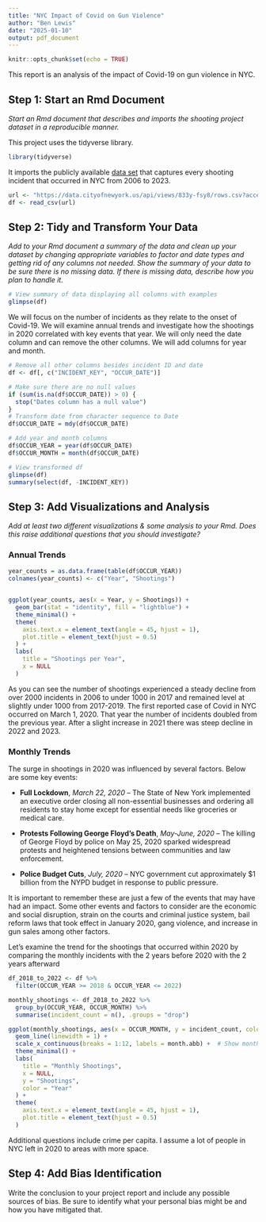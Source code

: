 ```yaml
---
title: "NYC Impact of Covid on Gun Violence"
author: "Ben Lewis"
date: "2025-01-10"
output: pdf_document
---
```


```r
knitr::opts_chunk$set(echo = TRUE)
```

This report is an analysis of the impact of Covid-19 on gun violence in NYC.

## Step 1: Start an Rmd Document
*Start an Rmd document that describes and imports the shooting project dataset in a reproducible manner.*

This project uses the tidyverse library.
```r
library(tidyverse)
```

It imports the publicly available [data set](https://catalog.data.gov/dataset/nypd-shooting-incident-data-historic) that captures every shooting incident that occurred in NYC from 2006 to 2023.

```r
url <- "https://data.cityofnewyork.us/api/views/833y-fsy8/rows.csv?accessType=DOWNLOAD"
df <- read_csv(url)
```

## Step 2: Tidy and Transform Your Data
*Add to your Rmd document a summary of the data and clean up your dataset by changing appropriate variables to factor and date types and getting rid of any columns not needed.  Show the summary of your data to be sure there is no missing data. If there is missing data, describe how you plan to handle it.*

```r
# View summary of data displaying all columns with examples
glimpse(df)
```

We will focus on the number of incidents as they relate to the onset of Covid-19. We will examine annual trends and investigate how the shootings in 2020 correlated with key events that year. We will only need the date column and can remove the other columns. We will add columns for year and month.

```r
# Remove all other columns besides incident ID and date
df <- df[, c("INCIDENT_KEY", "OCCUR_DATE")]

# Make sure there are no null values
if (sum(is.na(df$OCCUR_DATE)) > 0) {
  stop("Dates column has a null value")
}
# Transform date from character sequence to Date
df$OCCUR_DATE = mdy(df$OCCUR_DATE)

# Add year and month columns
df$OCCUR_YEAR = year(df$OCCUR_DATE)
df$OCCUR_MONTH = month(df$OCCUR_DATE)

# View transformed df
glimpse(df)
summary(select(df, -INCIDENT_KEY))
```

## Step 3: Add Visualizations and Analysis
*Add at least two different visualizations & some analysis to your Rmd.  Does this raise additional questions that you should investigate?*

### Annual Trends

```r
year_counts = as.data.frame(table(df$OCCUR_YEAR)) 
colnames(year_counts) <- c("Year", "Shootings")


ggplot(year_counts, aes(x = Year, y = Shootings)) +
  geom_bar(stat = "identity", fill = "lightblue") +
  theme_minimal() +
  theme(
    axis.text.x = element_text(angle = 45, hjust = 1),
    plot.title = element_text(hjust = 0.5) 
  ) +
  labs(
    title = "Shootings per Year",
    x = NULL
  )
```

As you can see the number of shootings experienced a steady decline from over 2000 incidents in 2006 to under 1000 in 2017 and remained level at slightly under 1000 from 2017-2019. The first reported case of Covid in NYC occurred on March 1, 2020. That year the number of incidents doubled from the previous year. After a slight increase in 2021 there was steep decline in 2022 and 2023. 

### Monthly Trends

The surge in shootings in 2020 was influenced by several factors. Below are some key events:

- **Full Lockdown**, *March 22, 2020*
-- The State of New York implemented an executive order closing all non-essential businesses and ordering all residents to stay home except for essential needs like groceries or medical care.

- **Protests Following George Floyd's Death**, *May-June, 2020*
-- The killing of George Floyd by police on May 25, 2020 sparked widespread protests and heightened tensions between communities and law enforcement.

- **Police Budget Cuts**, *July, 2020*
-- NYC government cut approximately $1 billion from the NYPD budget in response to public pressure.

It is important to remember these are just a few of the events that may have had an impact. Some other events and factors to consider are the economic and social disruption, strain on the courts and criminal justice system, bail reform laws that took effect in January 2020, gang violence, and increase in gun sales among other factors.

Let's examine the trend for the shootings that occurred within 2020 by comparing the monthly incidents with the 2 years before 2020 with the 2 years afterward

```r
df_2018_to_2022 <- df %>%
  filter(OCCUR_YEAR >= 2018 & OCCUR_YEAR <= 2022)

monthly_shootings <- df_2018_to_2022 %>%
  group_by(OCCUR_YEAR, OCCUR_MONTH) %>%
  summarise(incident_count = n(), .groups = "drop")

ggplot(monthly_shootings, aes(x = OCCUR_MONTH, y = incident_count, color = as.factor(OCCUR_YEAR), group = OCCUR_YEAR)) +
  geom_line(linewidth = 1) +
  scale_x_continuous(breaks = 1:12, labels = month.abb) +  # Show months as abbreviations
  theme_minimal() +
  labs(
    title = "Monthly Shootings",
    x = NULL,
    y = "Shootings",
    color = "Year"
  ) +
  theme(
    axis.text.x = element_text(angle = 45, hjust = 1),
    plot.title = element_text(hjust = 0.5) 
  )
```


Additional questions include crime per capita. I assume a lot of people in NYC left in 2020 to areas with more space. 

## Step 4: Add Bias Identification
Write the conclusion to your project report and include any possible sources of bias.  Be sure to identify what your personal bias might be and how you have mitigated that.